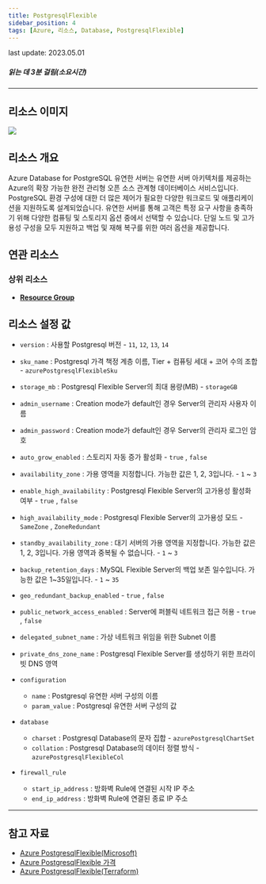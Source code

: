 ```yaml
---
title: PostgresqlFlexible
sidebar_position: 4
tags: [Azure, 리소스, Database, PostgresqlFlexible]
---
```



<span className="theme-doc-version-badge badge badge--secondary">
    last update: 2023.05.01
</span>

##### 읽는 데 3분 걸림(소요시간)

*****

## 리소스 이미지
<img src={icon} />

## 리소스 개요
Azure Database for PostgreSQL 유연한 서버는 유연한 서버 아키텍처를 제공하는 Azure의 확장 가능한 완전 관리형 오픈 소스 관계형 데이터베이스 서비스입니다. 
PostgreSQL 환경 구성에 대한 더 많은 제어가 필요한 다양한 워크로드 및 애플리케이션을 지원하도록 설계되었습니다.
유연한 서버를 통해 고객은 특정 요구 사항을 충족하기 위해 다양한 컴퓨팅 및 스토리지 옵션 중에서 선택할 수 있습니다. 
단일 노드 및 고가용성 구성을 모두 지원하고 백업 및 재해 복구를 위한 여러 옵션을 제공합니다.





## 연관 리소스
### 상위 리소스
- [**Resource Group**](https://docs.cstudio.app/docs/resource/azure/Base/ResourceGroup)




## 리소스 설정 값
- ```version``` : 사용할 Postgresql 버전 - ```11```, ```12```, ```13```, ```14```

- ```sku_name``` : Postgresql 가격 책정 계층 이름, Tier + 컴퓨팅 세대 + 코어 수의 조합 - ```azurePostgresqlFlexibleSku```

- ```storage_mb``` : Postgresql Flexible Server의 최대 용량(MB) - ```storageGB```

- ```admin_username``` : Creation mode가 default인 경우 Server의 관리자 사용자 이름

- ```admin_password``` : Creation mode가 default인 경우 Server의 관리자 로그인 암호

- ```auto_grow_enabled``` : 스토리지 자동 증가 활성화 - ```true``` , ```false```

- ```availability_zone``` : 가용 영역을 지정합니다. 가능한 값은 1, 2, 3입니다. - ```1``` ~ ```3```

- ```enable_high_availability``` : Postgresql Flexible Server의 고가용성 활성화 여부  - ```true``` , ```false```

- ```high_availability_mode``` : Postgresql Flexible Server의 고가용성 모드  - ```SameZone``` , ```ZoneRedundant```

- ```standby_availability_zone``` : 대기 서버의 가용 영역을 지정합니다. 가능한 값은 1, 2, 3입니다. 가용 영역과 중복될 수 없습니다.  - ```1``` ~ ```3```

- ```backup_retention_days``` : MySQL Flexible Server의 백업 보존 일수입니다. 가능한 값은 1~35일입니다.  - ```1``` ~ ```35```

- ```geo_redundant_backup_enabled```  - ```true``` , ```false```


- ```public_network_access_enabled``` : Server에 퍼블릭 네트워크 접근 허용 - ```true``` , ```false```

- ```delegated_subnet_name``` : 가상 네트워크 위임을 위한 Subnet 이름

- ```private_dns_zone_name``` : Postgresql Flexible Server를 생성하기 위한 프라이빗 DNS 영역

- ```configuration``` 
  + ```name``` : Postgresql 유연한 서버 구성의 이름
  + ```param_value``` : Postgresql 유연한 서버 구성의 값

- ```database```
  + ```charset``` : Postgresql Database의 문자 집합 - ```azurePostgresqlChartSet``` 
  + ```collation``` : Postgresql Database의 데이터 정렬 방식 - ```azurePostgresqlFlexibleCol```


- ```firewall_rule``` 
  + ```start_ip_address``` : 방화벽 Rule에 연결된 시작 IP 주소
  + ```end_ip_address``` : 방화벽 Rule에 연결된 종료 IP 주소 




*****
## 참고 자료
- [Azure PostgresqlFlexible(Microsoft)](https://learn.microsoft.com/ko-kr/azure/postgresql/flexible-server/overview)
- [Azure PostgresqlFlexible 가격](https://azure.microsoft.com/ko-kr/pricing/details/postgresql/flexible-server/) 
- [Azure PostgresqlFlexible(Terraform)](https://registry.terraform.io/providers/hashicorp/azurerm/latest/docs/resources/postgresql_flexible_server)
